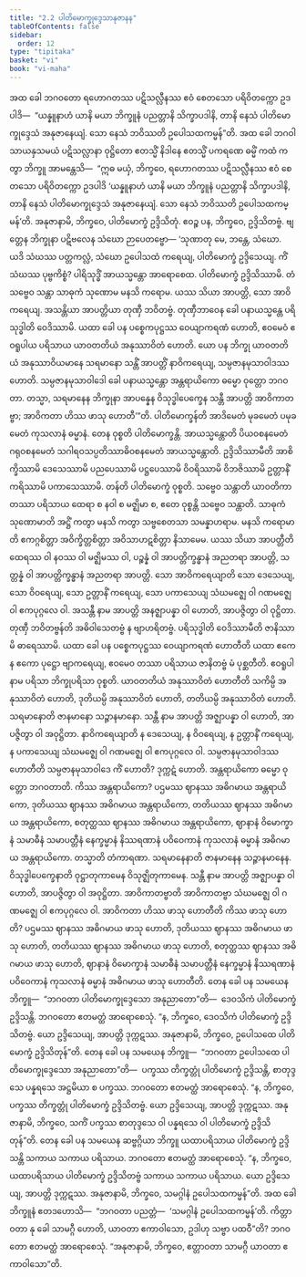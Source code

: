 ```yaml
---
title: "2.2 ပါတိမောက္ခုဒ္ဒေသာနုဇာနန"
tableOfContents: false
sidebar:
  order: 12
type: "tipitaka"
basket: "vi"
book: "vi-maha"
---
```



<DynamicBreadcrumb />

<Division number="133" book="vi-maha">

<Paragraph number="583" book="vi-maha">
အထ ခေါ ဘဂဝတော ရဟောဂတဿ ပဋိသလ္လီနဿ ဧဝံ စေတသော ပရိဝိတက္ကော ဥဒပါဒိ—  “ယန္နူနာဟံ ယာနိ မယာ ဘိက္ခူနံ ပညတ္တာနိ သိက္ခာပဒါနိ, တာနိ နေသံ ပါတိမောက္ခုဒ္ဒေသံ အနုဇာနေယျံ. သော နေသံ ဘဝိဿတိ ဥပေါသထကမ္မန်”တိ. အထ ခေါ ဘဂဝါ သာယနှသမယံ ပဋိသလ္လာနာ ဝုဋ္ဌိတော ဧတသ္မိံ နိဒါနေ ဧတသ္မိံ ပကရဏေ ဓမ္မိံ ကထံ ကတွာ ဘိက္ခူ အာမန္တေသိ—  “ဣဓ မယှံ, ဘိက္ခဝေ, ရဟောဂတဿ ပဋိသလ္လီနဿ ဧဝံ စေတသော ပရိဝိတက္ကော ဥဒပါဒိ ‘ယန္နူနာဟံ ယာနိ မယာ ဘိက္ခူနံ ပညတ္တာနိ သိက္ခာပဒါနိ, တာနိ နေသံ ပါတိမောက္ခုဒ္ဒေသံ အနုဇာနေယျံ. သော နေသံ ဘဝိဿတိ ဥပေါသထကမ္မန်’တိ. အနုဇာနာမိ, ဘိက္ခဝေ, ပါတိမောက္ခံ ဥဒ္ဒိသိတုံ. ဧဝဉ္စ ပန, ဘိက္ခဝေ, ဥဒ္ဒိသိတဗ္ဗံ. ဗျတ္တေန ဘိက္ခုနာ ပဋိဗလေန သံဃော ဉာပေတဗ္ဗော—
</Paragraph>

</Division>
<Division number="134" book="vi-maha">

<Paragraph number="584" book="vi-maha">
‘သုဏာတု မေ, ဘန္တေ, သံဃော. ယဒိ သံဃဿ ပတ္တကလ္လံ, သံဃော ဥပေါသထံ ကရေယျ, ပါတိမောက္ခံ ဥဒ္ဒိသေယျ. ကိံ သံဃဿ ပုဗ္ဗကိစ္စံ? ပါရိသုဒ္ဓိံ အာယသ္မန္တော အာရောစေထ. ပါတိမောက္ခံ ဥဒ္ဒိသိဿာမိ. တံ သဗ္ဗေဝ သန္တာ သာဓုကံ သုဏောမ မနသိ ကရောမ. ယဿ သိယာ အာပတ္တိ, သော အာဝိကရေယျ. အသန္တိယာ အာပတ္တိယာ တုဏှီ ဘဝိတဗ္ဗံ. တုဏှီဘာဝေန ခေါ ပနာယသ္မန္တေ ပရိသုဒ္ဓါတိ ဝေဒိဿာမိ. ယထာ ခေါ ပန ပစ္စေကပုဋ္ဌဿ ဝေယျာကရဏံ ဟောတိ, ဧဝမေဝံ ဧဝရူပါယ ပရိသာယ ယာဝတတိယံ အနုဿာဝိတံ ဟောတိ. ယော ပန ဘိက္ခု ယာဝတတိယံ အနုဿာဝိယမာနေ သရမာနော သန္တိံ အာပတ္တိံ နာဝိကရေယျ, သမ္ပဇာနမုသာဝါဒဿ ဟောတိ. သမ္ပဇာနမုသာဝါဒေါ ခေါ ပနာယသ္မန္တော အန္တရာယိကော ဓမ္မော ဝုတ္တော ဘဂဝတာ. တသ္မာ, သရမာနေန ဘိက္ခုနာ အာပန္နေန ဝိသုဒ္ဓါပေက္ခေန သန္တီ အာပတ္တိ အာဝိကာတဗ္ဗာ; အာဝိကတာ ဟိဿ ဖာသု ဟောတီ’”တိ.
</Paragraph>

</Division>
<Division number="135" book="vi-maha">

<Paragraph number="585" book="vi-maha">
<Emphasis>ပါတိမောက္ခန်</Emphasis>တိ အာဒိမေတံ မုခမေတံ ပမုခမေတံ ကုသလာနံ ဓမ္မာနံ. တေန ဝုစ္စတိ ပါတိမောက္ခန္တိ. <Emphasis>အာယသ္မန္တော</Emphasis>တိ ပိယဝစနမေတံ ဂရုဝစနမေတံ သဂါရဝသပ္ပတိဿာဓိဝစနမေတံ အာယသ္မန္တောတိ. <Emphasis>ဥဒ္ဒိသိဿာမီ</Emphasis>တိ အာစိက္ခိဿာမိ ဒေသေဿာမိ ပညပေဿာမိ ပဋ္ဌပေဿာမိ ဝိဝရိဿာမိ ဝိဘဇိဿာမိ ဥတ္တာနိံ ကရိဿာမိ ပကာသေဿာမိ. <Emphasis>တန်</Emphasis>တိ ပါတိမောက္ခံ ဝုစ္စတိ. <Emphasis>သဗ္ဗေဝ သန္တာ</Emphasis>တိ ယာဝတိကာ တဿာ ပရိသာယ ထေရာ စ နဝါ စ မဇ္ဈိမာ စ, ဧတေ ဝုစ္စန္တိ သဗ္ဗေဝ သန္တာတိ. <Emphasis>သာဓုကံ သုဏောမာ</Emphasis>တိ အဋ္ဌိံ ကတွာ မနသိ ကတွာ သဗ္ဗစေတသာ သမန္နာဟရာမ. <Emphasis>မနသိ ကရောမာ</Emphasis>တိ ဧကဂ္ဂစိတ္တာ အဝိက္ခိတ္တစိတ္တာ အဝိသာဟဋစိတ္တာ နိသာမေမ. <Emphasis>ယဿ သိယာ အာပတ္တီ</Emphasis>တိ ထေရဿ ဝါ နဝဿ ဝါ မဇ္ဈိမဿ ဝါ, ပဉ္စန္နံ ဝါ အာပတ္တိက္ခန္ဓာနံ အညတရာ အာပတ္တိ, သတ္တန္နံ ဝါ အာပတ္တိက္ခန္ဓာနံ အညတရာ အာပတ္တိ. <Emphasis>သော အာဝိကရေယျာ</Emphasis>တိ သော ဒေသေယျ, သော ဝိဝရေယျ, သော ဥတ္တာနိံ ကရေယျ, သော ပကာသေယျ သံဃမဇ္ဈေ ဝါ ဂဏမဇ္ဈေ ဝါ ဧကပုဂ္ဂလေ ဝါ. <Emphasis>အသန္တီ</Emphasis> နာမ <Emphasis>အာပတ္တိ</Emphasis> အနဇ္ဈာပန္နာ ဝါ ဟောတိ, အာပဇ္ဇိတွာ ဝါ ဝုဋ္ဌိတာ. <Emphasis>တုဏှီ ဘဝိတဗ္ဗန်</Emphasis>တိ အဓိဝါသေတဗ္ဗံ န ဗျာဟရိတဗ္ဗံ. <Emphasis>ပရိသုဒ္ဓါတိ ဝေဒိဿာမီ</Emphasis>တိ ဇာနိဿာမိ ဓာရေဿာမိ. <Emphasis>ယထာ ခေါ ပန ပစ္စေကပုဋ္ဌဿ ဝေယျာကရဏံ ဟောတီ</Emphasis>တိ ယထာ ဧကေန ဧကော ပုဋ္ဌော ဗျာကရေယျ, ဧဝမေဝ တဿာ ပရိသာယ ဇာနိတဗ္ဗံ မံ ပုစ္ဆတီတိ. <Emphasis>ဧဝရူပါ</Emphasis> နာမ <Emphasis>ပရိသာ</Emphasis> ဘိက္ခုပရိသာ ဝုစ္စတိ. <Emphasis>ယာဝတတိယံ အနုဿာဝိတံ ဟောတီ</Emphasis>တိ သကိမ္ပိ အနုဿာဝိတံ ဟောတိ, ဒုတိယမ္ပိ အနုဿာဝိတံ ဟောတိ, တတိယမ္ပိ အနုဿာဝိတံ ဟောတိ. <Emphasis>သရမာနော</Emphasis>တိ ဇာနမာနော သဉ္ဇာနမာနော. <Emphasis>သန္တီ</Emphasis> နာမ <Emphasis>အာပတ္တိ</Emphasis> အဇ္ဈာပန္နာ ဝါ ဟောတိ, အာပဇ္ဇိတွာ ဝါ အဝုဋ္ဌိတာ. <Emphasis>နာဝိကရေယျာ</Emphasis>တိ န ဒေသေယျ, န ဝိဝရေယျ, န ဥတ္တာနိံ ကရေယျ, န ပကာသေယျ သံဃမဇ္ဈေ ဝါ ဂဏမဇ္ဈေ ဝါ ဧကပုဂ္ဂလေ ဝါ. <Emphasis>သမ္ပဇာနမုသာဝါဒဿ ဟောတီ</Emphasis>တိ သမ္ပဇာနမုသာဝါဒေ ကိံ ဟောတိ? ဒုက္ကဋံ ဟောတိ. <Emphasis>အန္တရာယိကော ဓမ္မော ဝုတ္တော ဘဂဝတာ</Emphasis>တိ. ကိဿ အန္တရာယိကော? ပဌမဿ ဈာနဿ အဓိဂမာယ အန္တရာယိကော, ဒုတိယဿ ဈာနဿ အဓိဂမာယ အန္တရာယိကော, တတိယဿ ဈာနဿ အဓိဂမာယ အန္တရာယိကော, စတုတ္ထဿ ဈာနဿ အဓိဂမာယ အန္တရာယိကော, ဈာနာနံ ဝိမောက္ခာနံ သမာဓီနံ သမာပတ္တီနံ နေက္ခမ္မာနံ နိဿရဏာနံ ပဝိဝေကာနံ ကုသလာနံ ဓမ္မာနံ အဓိဂမာယ အန္တရာယိကော. <Emphasis>တသ္မာ</Emphasis>တိ တံကာရဏာ. <Emphasis>သရမာနေနာ</Emphasis>တိ ဇာနမာနေန သဉ္ဇာနမာနေန. <Emphasis>ဝိသုဒ္ဓါပေက္ခေနာ</Emphasis>တိ ဝုဋ္ဌာတုကာမေန ဝိသုဇ္ဈိတုကာမေန. <Emphasis>သန္တီ</Emphasis> နာမ <Emphasis>အာပတ္တိ</Emphasis> အဇ္ဈာပန္နာ ဝါ ဟောတိ, အာပဇ္ဇိတွာ ဝါ အဝုဋ္ဌိတာ. <Emphasis>အာဝိကာတဗ္ဗာ</Emphasis>တိ အာဝိကာတဗ္ဗာ သံဃမဇ္ဈေ ဝါ ဂဏမဇ္ဈေ ဝါ ဧကပုဂ္ဂလေ ဝါ. <Emphasis>အာဝိကတာ ဟိဿ ဖာသု ဟောတီ</Emphasis>တိ ကိဿ ဖာသု ဟောတိ? ပဌမဿ ဈာနဿ အဓိဂမာယ ဖာသု ဟောတိ, ဒုတိယဿ ဈာနဿ အဓိဂမာယ ဖာသု ဟောတိ, တတိယဿ ဈာနဿ အဓိဂမာယ ဖာသု ဟောတိ, စတုတ္ထဿ ဈာနဿ အဓိဂမာယ ဖာသု ဟောတိ, ဈာနာနံ ဝိမောက္ခာနံ သမာဓီနံ သမာပတ္တီနံ နေက္ခမ္မာနံ နိဿရဏာနံ ပဝိဝေကာနံ ကုသလာနံ ဓမ္မာနံ အဓိဂမာယ ဖာသု ဟောတီတိ.
</Paragraph>

</Division>
<Division number="136" book="vi-maha">

<Paragraph number="586" book="vi-maha">
တေန ခေါ ပန သမယေန ဘိက္ခူ—  “ဘဂဝတာ ပါတိမောက္ခုဒ္ဒေသော အနုညာတော”တိ—  ဒေဝသိကံ ပါတိမောက္ခံ ဥဒ္ဒိသန္တိ. ဘဂဝတော ဧတမတ္ထံ အာရောစေသုံ. “န, ဘိက္ခဝေ, ဒေဝသိကံ ပါတိမောက္ခံ ဥဒ္ဒိသိတဗ္ဗံ. ယော ဥဒ္ဒိသေယျ, အာပတ္တိ ဒုက္ကဋဿ. အနုဇာနာမိ, ဘိက္ခဝေ, ဥပေါသထေ ပါတိမောက္ခံ ဥဒ္ဒိသိတုန်”တိ.
</Paragraph>

<Paragraph number="587" book="vi-maha">
တေန ခေါ ပန သမယေန ဘိက္ခူ—  “ဘဂဝတာ ဥပေါသထေ ပါတိမောက္ခုဒ္ဒေသော အနုညာတော”တိ—  ပက္ခဿ တိက္ခတ္တုံ ပါတိမောက္ခံ ဥဒ္ဒိသန္တိ, စာတုဒ္ဒသေ ပန္နရသေ အဋ္ဌမိယာ စ ပက္ခဿ. ဘဂဝတော ဧတမတ္ထံ အာရောစေသုံ. “န, ဘိက္ခဝေ, ပက္ခဿ တိက္ခတ္တုံ ပါတိမောက္ခံ ဥဒ္ဒိသိတဗ္ဗံ. ယော ဥဒ္ဒိသေယျ, အာပတ္တိ ဒုက္ကဋဿ. အနုဇာနာမိ, ဘိက္ခဝေ, သကိံ ပက္ခဿ စာတုဒ္ဒသေ ဝါ ပန္နရသေ ဝါ ပါတိမောက္ခံ ဥဒ္ဒိသိတုန်”တိ.
</Paragraph>

<Paragraph number="588" book="vi-maha">
တေန ခေါ ပန သမယေန ဆဗ္ဗဂ္ဂိယာ ဘိက္ခူ ယထာပရိသာယ ပါတိမောက္ခံ ဥဒ္ဒိသန္တိ သကာယ သကာယ ပရိသာယ. ဘဂဝတော ဧတမတ္ထံ အာရောစေသုံ. “န, ဘိက္ခဝေ, ယထာပရိသာယ ပါတိမောက္ခံ ဥဒ္ဒိသိတဗ္ဗံ သကာယ သကာယ ပရိသာယ. ယော ဥဒ္ဒိသေယျ, အာပတ္တိ ဒုက္ကဋဿ. အနုဇာနာမိ, ဘိက္ခဝေ, သမဂ္ဂါနံ ဥပေါသထကမ္မန်”တိ.
</Paragraph>

<Paragraph number="589" book="vi-maha">
အထ ခေါ ဘိက္ခူနံ ဧတဒဟောသိ—  “ဘဂဝတာ ပညတ္တံ—  ‘သမဂ္ဂါနံ ဥပေါသထကမ္မန်’တိ. ကိတ္တာဝတာ နု ခေါ သာမဂ္ဂီ ဟောတိ, ယာဝတာ ဧကာဝါသော, ဥဒါဟု သဗ္ဗာ ပထဝီ”တိ? ဘဂဝတော ဧတမတ္ထံ အာရောစေသုံ. “အနုဇာနာမိ, ဘိက္ခဝေ, ဧတ္တာဝတာ သာမဂ္ဂီ ယာဝတာ ဧကာဝါသော”တိ.
</Paragraph>
</Division>